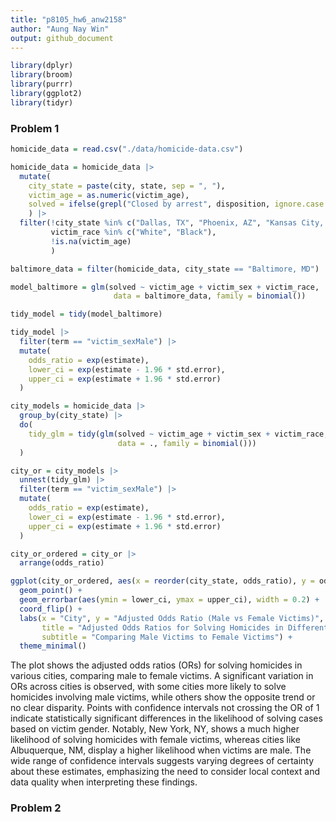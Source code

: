 ```yaml
---
title: "p8105_hw6_anw2158"
author: "Aung Nay Win"
output: github_document
---
```


```r
library(dplyr)
library(broom)
library(purrr)
library(ggplot2)
library(tidyr)
```


### Problem 1

```r
homicide_data = read.csv("./data/homicide-data.csv")

homicide_data = homicide_data |> 
  mutate(
    city_state = paste(city, state, sep = ", "),
    victim_age = as.numeric(victim_age),
    solved = ifelse(grepl("Closed by arrest", disposition, ignore.case = TRUE), 1, 0)
    ) |> 
  filter(!city_state %in% c("Dallas, TX", "Phoenix, AZ", "Kansas City, MO", "Tulsa, AL"),
         victim_race %in% c("White", "Black"),
         !is.na(victim_age)
         )
```

```r
baltimore_data = filter(homicide_data, city_state == "Baltimore, MD")

model_baltimore = glm(solved ~ victim_age + victim_sex + victim_race, 
                       data = baltimore_data, family = binomial())

tidy_model = tidy(model_baltimore)

tidy_model |> 
  filter(term == "victim_sexMale") |> 
  mutate(
    odds_ratio = exp(estimate),
    lower_ci = exp(estimate - 1.96 * std.error),
    upper_ci = exp(estimate + 1.96 * std.error)
  )
```

```r
city_models = homicide_data |> 
  group_by(city_state) |> 
  do(
    tidy_glm = tidy(glm(solved ~ victim_age + victim_sex + victim_race, 
                        data = ., family = binomial()))
  )

city_or = city_models |> 
  unnest(tidy_glm) |> 
  filter(term == "victim_sexMale") |> 
  mutate(
    odds_ratio = exp(estimate),
    lower_ci = exp(estimate - 1.96 * std.error),
    upper_ci = exp(estimate + 1.96 * std.error)
  )
```

```r
city_or_ordered = city_or |> 
  arrange(odds_ratio)

ggplot(city_or_ordered, aes(x = reorder(city_state, odds_ratio), y = odds_ratio)) +
  geom_point() +
  geom_errorbar(aes(ymin = lower_ci, ymax = upper_ci), width = 0.2) +
  coord_flip() +  
  labs(x = "City", y = "Adjusted Odds Ratio (Male vs Female Victims)", 
       title = "Adjusted Odds Ratios for Solving Homicides in Different Cities",
       subtitle = "Comparing Male Victims to Female Victims") +
  theme_minimal()
```
The plot shows the adjusted odds ratios (ORs) for solving homicides in various cities, comparing male to female victims. A significant variation in ORs across cities is observed, with some cities more likely to solve homicides involving male victims, while others show the opposite trend or no clear disparity. Points with confidence intervals not crossing the OR of 1 indicate statistically significant differences in the likelihood of solving cases based on victim gender. Notably, New York, NY, shows a much higher likelihood of solving homicides with female victims, whereas cities like Albuquerque, NM, display a higher likelihood when victims are male. The wide range of confidence intervals suggests varying degrees of certainty about these estimates, emphasizing the need to consider local context and data quality when interpreting these findings.

### Problem 2

